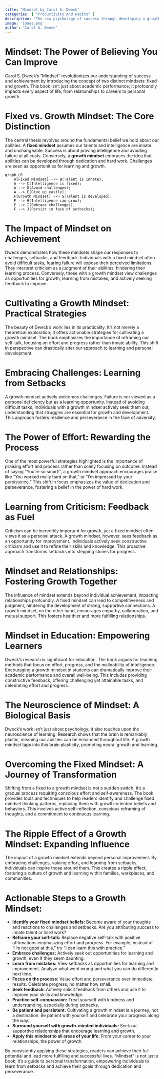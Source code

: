 ```yaml
---
title: "Mindset by Carol S. Dweck"
categories: [ "Productivity And Habits" ]
description: "The new psychology of success through developing a growth mindset"
image: 'image.png'
author: "Carol S. Dweck"
---
```

# Mindset: The Power of Believing You Can Improve

Carol S. Dweck's "Mindset" revolutionizes our understanding of success and achievement by introducing the concept of two distinct mindsets: fixed and growth.  This book isn't just about academic performance; it profoundly impacts every aspect of life, from relationships to careers to personal growth.

# Fixed vs. Growth Mindset: The Core Distinction

The central thesis revolves around the fundamental belief we hold about our abilities.  A **fixed mindset** assumes our talents and intelligence are innate and unchangeable. Success is about proving intelligence and avoiding failure at all costs.  Conversely, a **growth mindset** embraces the idea that abilities can be developed through dedication and hard work. Challenges are seen as opportunities for learning and growth.

```mermaid
graph LR
    A[Fixed Mindset] --> B(Talent is innate);
    A --> C(Intelligence is fixed);
    A --> D(Avoid challenges);
    A --> E(Give up easily);
    F[Growth Mindset] --> G(Talent is developed);
    F --> H(Intelligence can grow);
    F --> I(Embrace challenges);
    F --> J(Persist in face of setbacks);
```

# The Impact of Mindset on Achievement

Dweck demonstrates how these mindsets shape our responses to challenges, setbacks, and feedback. Individuals with a fixed mindset often avoid difficult tasks, fearing failure will expose their perceived limitations. They interpret criticism as a judgment of their abilities, hindering their learning process. Conversely, those with a growth mindset view challenges as opportunities for growth, learning from mistakes, and actively seeking feedback to improve.

# Cultivating a Growth Mindset: Practical Strategies

The beauty of Dweck's work lies in its practicality.  It's not merely a theoretical exploration; it offers actionable strategies for cultivating a growth mindset.  The book emphasizes the importance of reframing our self-talk, focusing on effort and progress rather than innate ability. This shift in perspective can drastically alter our approach to learning and personal development.

# Embracing Challenges: Learning from Setbacks

A growth mindset actively welcomes challenges. Failure is not viewed as a personal deficiency but as a learning opportunity. Instead of avoiding difficult tasks, individuals with a growth mindset actively seek them out, understanding that struggles are essential for growth and development. This approach fosters resilience and perseverance in the face of adversity.

# The Power of Effort: Rewarding the Process

One of the most powerful strategies highlighted is the importance of praising effort and process rather than solely focusing on outcome.  Instead of saying "You're so smart!", a growth mindset approach encourages praise like "You worked really hard on that," or "I'm impressed by your persistence."  This shift in focus emphasizes the value of dedication and perseverance, fostering a belief in the power of hard work.

# Learning from Criticism: Feedback as Fuel

Criticism can be incredibly important for growth, yet a fixed mindset often views it as a personal attack.  A growth mindset, however, sees feedback as an opportunity for improvement.  Individuals actively seek constructive criticism and use it to refine their skills and knowledge.  This proactive approach transforms setbacks into stepping stones for progress.

#  Mindset and Relationships: Fostering Growth Together

The influence of mindset extends beyond individual achievement, impacting relationships profoundly.  A fixed mindset can lead to competitiveness and judgment, hindering the development of strong, supportive connections.  A growth mindset, on the other hand, encourages empathy, collaboration, and mutual support. This fosters healthier and more fulfilling relationships.

# Mindset in Education: Empowering Learners

Dweck's research is significant for education. The book argues for teaching methods that focus on effort, progress, and the malleability of intelligence. Encouraging a growth mindset in students can dramatically improve their academic performance and overall well-being. This includes providing constructive feedback, offering challenging yet attainable tasks, and celebrating effort and progress.

#  The Neuroscience of Mindset: A Biological Basis

Dweck's work isn't just about psychology; it also touches upon the neuroscience of learning.  Research shows that the brain is remarkably plastic, meaning our abilities can be enhanced throughout life. A growth mindset taps into this brain plasticity, promoting neural growth and learning.

# Overcoming the Fixed Mindset: A Journey of Transformation

Shifting from a fixed to a growth mindset is not a sudden switch; it's a gradual process requiring conscious effort and self-awareness.  The book provides tools and techniques to help readers identify and challenge fixed mindset thinking patterns, replacing them with growth-oriented beliefs and behaviors.  This involves active self-reflection, conscious reframing of thoughts, and a commitment to continuous learning.

# The Ripple Effect of a Growth Mindset: Expanding Influence

The impact of a growth mindset extends beyond personal improvement.  By embracing challenges, valuing effort, and learning from setbacks, individuals can inspire those around them.  This creates a ripple effect, fostering a culture of growth and learning within families, workplaces, and communities.


# Actionable Steps to a Growth Mindset:

* **Identify your fixed mindset beliefs:**  Become aware of your thoughts and reactions to challenges and setbacks.  Are you attributing success to innate talent or hard work?
* **Reframe your self-talk:** Replace negative self-talk with positive affirmations emphasizing effort and progress.  For example, instead of "I'm not good at this," try "I can learn this with practice."
* **Embrace challenges:** Actively seek out opportunities for learning and growth, even if they seem daunting.
* **Learn from mistakes:** View setbacks as opportunities for learning and improvement. Analyze what went wrong and what you can do differently next time.
* **Focus on the process:** Value effort and perseverance over immediate results.  Celebrate progress, no matter how small.
* **Seek feedback:** Actively solicit feedback from others and use it to improve your skills and knowledge.
* **Practice self-compassion:** Treat yourself with kindness and understanding, especially during setbacks.
* **Be patient and persistent:** Cultivating a growth mindset is a journey, not a destination.  Be patient with yourself and celebrate your progress along the way.
* **Surround yourself with growth-minded individuals:**  Seek out supportive relationships that encourage learning and growth.
* **Apply this mindset to all areas of your life:** From your career to your relationships, the power of growth.


By consistently applying these strategies, readers can achieve their full potential and lead more fulfilling and successful lives.  "Mindset" is not just a book; it's a guide to personal transformation, empowering individuals to learn from setbacks and achieve their goals through dedication and perseverance.

